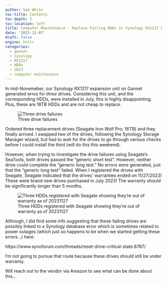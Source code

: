 ```yaml
---
author: Sam White
toc-title: Contents
toc-depth: 5
toc-location: left
title: Computer Maintenance - Replace Failing HDDs in Synology RX1217 Expansion Unit on Gannet
date: '2023-12-07'
draft: false
engine: knitr
categories: 
  - gannet
  - synology
  - RX1217
  - HDDs
  - 2023
  - computer maintenance
---
```

In mid-Novemeber, our Synology RX1217 expansion unit on Gannet generated erros for _three_ drives. Considering this unit, and the corresponding HDDs, were installed in July, this is highly disappointing. Plus, these are 18TB HDDs and are not cheap to replace.

![Three drive failures](20231207-syno-logs-HDD-failures.png){#fig-synology_table fig-alt="Synology logs showing three drives failing S.M.A.R.T. tests"}


Ordered three replacement drives (Seagate Iron Wolf Pro; 16TB) and they finally arrived. I swapped two of the drives, following the Synology Storage Manager wizard, but had to wait for the drives to go through various checks before I could install the third (will do this this weekend).

However, when trying to investigate the drive failures using Seagate's SeaTools, both drives passed the "generic short test". However, neither drive could complete the "generic long test." No errors were generated, just that the "generic long test" failed. When I registered the drives with Seagate, Seagate indicated that the drives' warranties ended on 11/27/2023! These were brand new drives purchased in July 2023! The warranty should be significantly longer than 5 months.

![Three HDDs registered with Seagate showing they're out of warranty as of 20231127](20231207-seagate-hdd-registration-expired.png)

Although, I did find some info suggesting that these failing drives are possibly linked to a Synology database error which is sometimes related to power outages (which just so happens to be when we started getting these errors...) here:

https://www.synoforum.com/threads/reset-drive-critical-state.8787/

I'm not going to pursue that route because these drives should still be under warranty.

Will reach out to the vendor via Amazon to see what can be done about this...